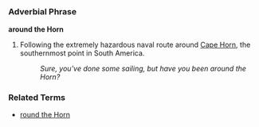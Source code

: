 =={{en}}==

===Adverbial Phrase===
'''around the Horn'''

# Following the extremely hazardous naval route around [[Cape Horn]], the southernmost point in South America.
#: ''Sure, you've done some sailing, but have you been around the Horn?''

===Related Terms===
*[[round the Horn]]
